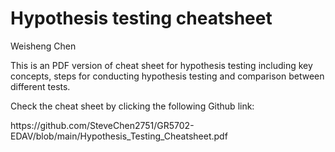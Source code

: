 # Hypothesis testing cheatsheet

Weisheng Chen

This is an PDF version of cheat sheet for hypothesis testing including key concepts, steps for conducting hypothesis testing and comparison between different tests.

Check the cheat sheet by clicking the following Github link:

https://github.com/SteveChen2751/GR5702-EDAV/blob/main/Hypothesis_Testing_Cheatsheet.pdf
